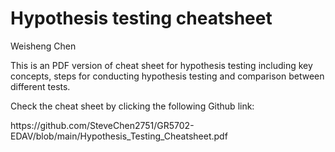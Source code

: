 # Hypothesis testing cheatsheet

Weisheng Chen

This is an PDF version of cheat sheet for hypothesis testing including key concepts, steps for conducting hypothesis testing and comparison between different tests.

Check the cheat sheet by clicking the following Github link:

https://github.com/SteveChen2751/GR5702-EDAV/blob/main/Hypothesis_Testing_Cheatsheet.pdf
